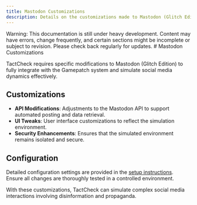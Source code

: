 ```yaml
---
title: Mastodon Customizations
description: Details on the customizations made to Mastodon (Glitch Edition) for TactCheck.
---
```



<Callout type="warning">
  Warning: This documentation is still under heavy development. Content may have
  errors, change frequently, and certain sections might be incomplete or subject
  to revision. Please check back regularly for updates.
</Callout>
# Mastodon Customizations

TactCheck requires specific modifications to Mastodon (Glitch Edition) to fully integrate with the Gamepatch system and simulate social media dynamics effectively.

## Customizations

- **API Modifications**: Adjustments to the Mastodon API to support automated posting and data retrieval.
- **UI Tweaks**: User interface customizations to reflect the simulation environment.
- **Security Enhancements**: Ensures that the simulated environment remains isolated and secure.

## Configuration

Detailed configuration settings are provided in the [setup instructions](/docs/setup). Ensure all changes are thoroughly tested in a controlled environment.

With these customizations, TactCheck can simulate complex social media interactions involving disinformation and propaganda.
